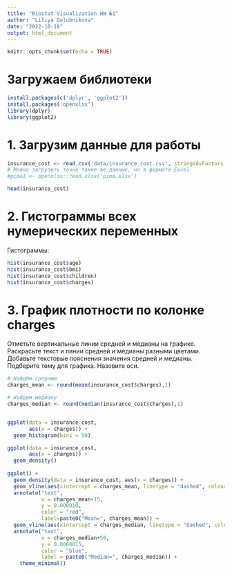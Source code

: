 ```yaml
---
title: "Biostat Visualization HW №1"
author: "Liliya Golubnikova"
date: "2022-10-18"
output: html_document
---
```


```r
knitr::opts_chunk$set(echo = TRUE)
```

# Загружаем библиотеки
```r
install.packages(c('dplyr', 'ggplot2'))
install.packages('openxlsx')
library(dplyr)
library(ggplot2)
```
# 1. Загрузим данные для работы

```r
insurance_cost <- read.csv('data/insurance_cost.csv', stringsAsFactors = T)
# Можно загрузить точно такие же данные, но в формате Excel
#pima1 <- openxlsx::read.xlsx('pima.xlsx')

head(insurance_cost)
```

# 2. Гистограммы всех нумерических переменных 

Гистограммы:

```r
hist(insurance_cost$age)
hist(insurance_cost$bmi)
hist(insurance_cost$children)
hist(insurance_cost$charges)
```
# 3. График плотности по колонке charges
Отметьте вертикальные линии  средней и медианы на графике. Раскрасьте текст и линии средней и медианы разными цветами. Добавьте текстовые пояснения значения средней и медианы. Подберите тему для графика. Назовите оси.

```r
# Найдём среднюю
charges_mean <- round(mean(insurance_cost$charges),1)

# Найдем медиану
charges_median <- round(median(insurance_cost$charges),1)


ggplot(data = insurance_cost, 
       aes(x = charges)) +
  geom_histogram(bins = 50) 

ggplot(data = insurance_cost, 
       aes(x = charges)) +
  geom_density() 
  
ggplot() +
  geom_density(data = insurance_cost, aes(x = charges)) +
  geom_vline(aes(xintercept = charges_mean, linetype = "dashed", colour = "red")) + #Вертикальная линия
  annotate("text", 
           x = charges_mean+15, 
           y = 0.000010, 
           color = "red",
           label=paste0("Mean=", charges_mean)) +
  geom_vline(aes(xintercept = charges_median, linetype = "dashed", colour = "blue")) +
  annotate("text", 
           x = charges_median+50, 
           y = 0.0000015, 
           color = "blue",
           label = paste0("Median=", charges_median)) +
    theme_minimal()


```
